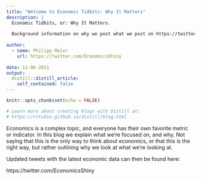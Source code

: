 ```yaml
---
title: "Welcome to Economic Tidbits: Why It Matters"
description: |
  Economic Tidbits, or: Why It Matters. 
  
  Background information on why we post what we post on https://twitter.com/EconomicsShiny
  
author:
  - name: Philipp Maier
    url: https://twitter.com/EconomicsShiny
    
date: 11-06-2021
output:
  distill::distill_article:
    self_contained: false
---
```


```r
knitr::opts_chunk$set(echo = FALSE)

# Learn more about creating blogs with Distill at:
# https://rstudio.github.io/distill/blog.html

```

Economics is a complex topic, and everyone has their own favorite metric or indicator. In this blog we explain what we're focused on, and why. Not saying that this is the only way to think about economics, or that this is the right way, but rather outlining why we look at what we're looking at.

Updated tweets with the latest economic data can then be found here:

https://twitter.com/EconomicsShiny


